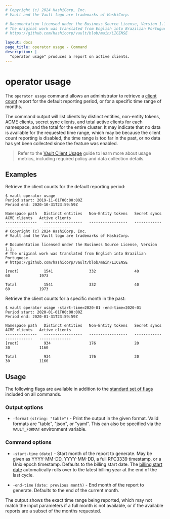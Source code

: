 ```yaml
---
# Copyright (c) 2024 HashiCorp, Inc.
# Vault and the Vault logo are trademarks of HashiCorp.

# Documentation licensed under the Business Source License, Version 1.1.
# The original work was translated from English into Brazilian Portuguese.
# https://github.com/hashicorp/vault/blob/main/LICENSE

layout: docs
page_title: operator usage - Command
description: |-
  "operator usage" produces a report on active clients.
---
```


# operator usage

The `operator usage` command allows an administrator to retrieve a
[client count](/vault/docs/concepts/client-count) report
for the default reporting period, or for a specific time range of months.

The command output will list clients by distinct entities, non-entity tokens, ACME clients,
secret sync clients, and total active clients for each namespace, and the total
for the entire cluster. It may indicate that no data is available for the
requested time range, which may be because the client count reporting is
disabled, the time range is too far in the past, or no data has yet been
collected since the feature was enabled.

> Refer to the [Vault Client Usage](/vault/docs/concepts/client-count/client-usage) guide to learn more about usage metrics,
> including required policy and data collection details.

## Examples

Retrieve the client counts for the default reporting period:

```shell-session
$ vault operator usage
Period start: 2019-11-01T00:00:00Z
Period end: 2020-10-31T23:59:59Z

Namespace path   Distinct entities   Non-Entity tokens   Secret syncs   ACME clients   Active clients
--------------   -----------------   -----------------   ------------   ------------   --------------
# Copyright (c) 2024 HashiCorp, Inc.
# Vault and the Vault logo are trademarks of HashiCorp.

# Documentation licensed under the Business Source License, Version 1.1.
# The original work was translated from English into Brazilian Portuguese.
# https://github.com/hashicorp/vault/blob/main/LICENSE

[root]           1541                332                 40             60             1973

Total            1541                332                 40             60             1973
```

Retrieve the client counts for a specific month in the past:

```shell-session
$ vault operator usage -start-time=2020-01 -end-time=2020-01
Period start: 2020-01-01T00:00:00Z
Period end: 2020-01-31T23:59:59Z

Namespace path   Distinct entities   Non-Entity tokens   Secret syncs   ACME clients   Active clients
--------------   -----------------   -----------------   ------------   ------------   --------------
[root]           934                 176                 20             30             1160

Total            934                 176                 20             30             1160
```

## Usage

The following flags are available in addition to the [standard set of
flags](/vault/docs/commands) included on all commands.

### Output options

- `-format` `(string: "table")` - Print the output in the given format. Valid
  formats are "table", "json", or "yaml". This can also be specified via the
  `VAULT_FORMAT` environment variable.

### Command options

- `-start-time` `(date)` - Start month of the report to generate. May be given as YYYY-MM-DD, YYYY-MM-DD,
  a full RFC3339 timestamp, or a Unix epoch timestamp. Defaults to the billing start date. The [billing start date](/vault/docs/concepts/billing-start-date) automatically rolls over to the latest billing year at the end of the last cycle.

- `-end-time` `(date: previous month)` - End month of the report to generate. Defaults to the end of the current month.

The output shows the exact time range being reported, which may not match the input parameters if a full
month is not available, or if the available reports are a subset of the months requested.
